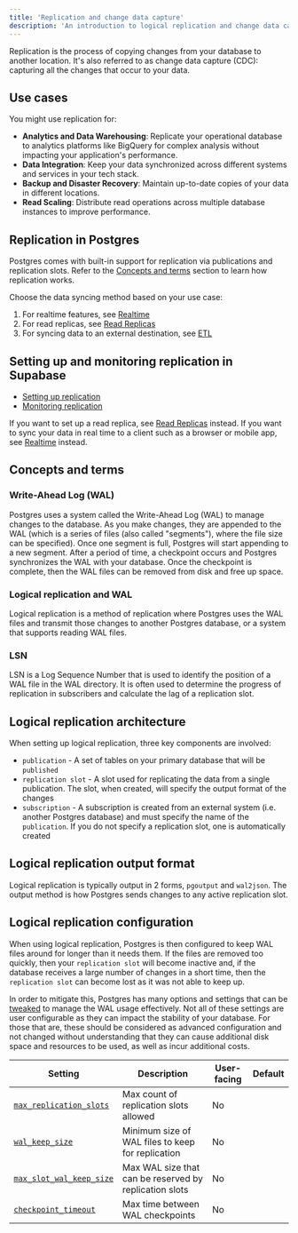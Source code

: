 ```yaml
---
title: 'Replication and change data capture'
description: 'An introduction to logical replication and change data capture'
---
```


Replication is the process of copying changes from your database to another location. It's also referred to as change data capture (CDC): capturing all the changes that occur to your data.

## Use cases

You might use replication for:

- **Analytics and Data Warehousing**: Replicate your operational database to analytics platforms like BigQuery for complex analysis without impacting your application's performance.
- **Data Integration**: Keep your data synchronized across different systems and services in your tech stack.
- **Backup and Disaster Recovery**: Maintain up-to-date copies of your data in different locations.
- **Read Scaling**: Distribute read operations across multiple database instances to improve performance.

## Replication in Postgres

Postgres comes with built-in support for replication via publications and replication slots. Refer to the [Concepts and terms](#concepts-and-terms) section to learn how replication works.

Choose the data syncing method based on your use case:

1. For realtime features, see [Realtime](/docs/guides/realtime)
2. For read replicas, see [Read Replicas](/docs/guides/platform/read-replicas)
3. For syncing data to an external destination, see [ETL](/docs/guides/database/replication/etl)

## Setting up and monitoring replication in Supabase

- [Setting up replication](/docs/guides/database/replication/setting-up-replication)
- [Monitoring replication](/docs/guides/database/replication/monitoring-replication)

<Admonition type="tip">

If you want to set up a read replica, see [Read Replicas](/docs/guides/platform/read-replicas) instead. If you want to sync your data in real time to a client such as a browser or mobile app, see [Realtime](/docs/guides/realtime) instead.

</Admonition>

## Concepts and terms

### Write-Ahead Log (WAL)

Postgres uses a system called the Write-Ahead Log (WAL) to manage changes to the database. As you make changes, they are appended to the WAL (which is a series of files (also called "segments"), where the file size can be specified). Once one segment is full, Postgres will start appending to a new segment. After a period of time, a checkpoint occurs and Postgres synchronizes the WAL with your database. Once the checkpoint is complete, then the WAL files can be removed from disk and free up space.

### Logical replication and WAL

Logical replication is a method of replication where Postgres uses the WAL files and transmit those changes to another Postgres database, or a system that supports reading WAL files.

### LSN

LSN is a Log Sequence Number that is used to identify the position of a WAL file in the WAL directory. It is often used to determine the progress of replication in subscribers and calculate the lag of a replication slot.

## Logical replication architecture

When setting up logical replication, three key components are involved:

- `publication` - A set of tables on your primary database that will be `published`
- `replication slot` - A slot used for replicating the data from a single publication. The slot, when created, will specify the output format of the changes
- `subscription` - A subscription is created from an external system (i.e. another Postgres database) and must specify the name of the `publication`. If you do not specify a replication slot, one is automatically created

## Logical replication output format

Logical replication is typically output in 2 forms, `pgoutput` and `wal2json`. The output method is how Postgres sends changes to any active replication slot.

## Logical replication configuration

When using logical replication, Postgres is then configured to keep WAL files around for longer than it needs them. If the files are removed too quickly, then your `replication slot` will become inactive and, if the database receives a large number of changes in a short time, then the `replication slot` can become lost as it was not able to keep up.

In order to mitigate this, Postgres has many options and settings that can be [tweaked](/docs/guides/database/custom-postgres-config) to manage the WAL usage effectively. Not all of these settings are user configurable as they can impact the stability of your database. For those that are, these should be considered as advanced configuration and not changed without understanding that they can cause additional disk space and resources to be used, as well as incur additional costs.

| Setting                                                                                  | Description                                            | User-facing | Default |
| ---------------------------------------------------------------------------------------- | ------------------------------------------------------ | ----------- | ------- |
| [`max_replication_slots`](https://postgresqlco.nf/doc/en/param/max_replication_slots/)   | Max count of replication slots allowed                 | No          |         |
| [`wal_keep_size`](https://postgresqlco.nf/doc/en/param/wal_keep_size/)                   | Minimum size of WAL files to keep for replication      | No          |         |
| [`max_slot_wal_keep_size`](https://postgresqlco.nf/doc/en/param/max_slot_wal_keep_size/) | Max WAL size that can be reserved by replication slots | No          |         |
| [`checkpoint_timeout`](https://postgresqlco.nf/doc/en/param/checkpoint_timeout/)         | Max time between WAL checkpoints                       | No          |         |
